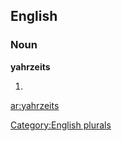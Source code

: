 
==English==

===Noun===
'''yahrzeits'''

# {{plural of|[[yahrzeit]]}}

[[Category:English plurals]]

[[ar:yahrzeits]]